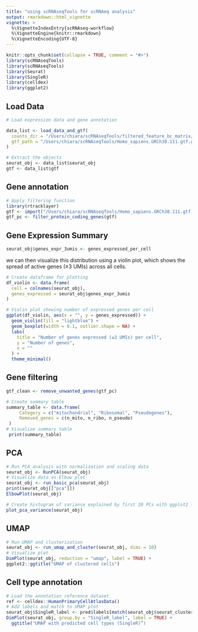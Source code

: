```yaml
---
title: "using scRNAseqTools for scRNAeq analysis"
output: rmarkdown::html_vignette
vignette: >
  %\VignetteIndexEntry{scRNAseq-workflow}
  %\VignetteEngine{knitr::rmarkdown}
  %\VignetteEncoding{UTF-8}
---
```

```r
knitr::opts_chunk$set(collapse = TRUE, comment = "#>")
library(scRNAseqTools)
library(scRNAseqTools)
library(Seurat)
library(SingleR)
library(celldex)
library(ggplot2)
```
## Load Data

```r
# Load expression data and gene annotation

data_list <- load_data_and_gtf(
  counts_dir = "/Users/chiara/scRNAseqTools/filtered_feature_bc_matrix/",
  gtf_path = "/Users/chiara/scRNAseqTools/Homo_sapiens.GRCh38.111.gtf.gz"
)

# Extract the objects
seurat_obj <- data_list$seurat_obj
gtf <- data_list$gtf
```
## Gene annotation
```r
# Apply filtering function
library(rtracklayer)
gtf <- import("/Users/chiara/scRNAseqTools/Homo_sapiens.GRCh38.111.gtf.gz")
gtf_pc <- filter_protein_coding_genes(gtf)
```
## Gene Expression Summary
```r
seurat_obj$genes_expr_3umis <- genes_expressed_per_cell
```
we can then visualize this distribution using a violin plot, which shows the spread of active genes (≥3 UMIs) across all cells.
```r
# Create dataframe for plotting
df_violin <- data.frame(
  cell = colnames(seurat_obj),
  genes_expressed = seurat_obj$genes_expr_3umis
)

# Violin plot showing number of expressed genes per cell
ggplot(df_violin, aes(x = "", y = genes_expressed)) +
  geom_violin(fill = "lightblue") +
  geom_boxplot(width = 0.1, outlier.shape = NA) +
  labs(
    title = "Number of genes expressed (≥3 UMIs) per cell",
    y = "Number of genes",
    x = ""
  ) +
  theme_minimal()
```
## Gene filtering
```r
gtf_clean <- remove_unwanted_genes(gtf_pc)

# Create summary table
summary_table <- data.frame(
     Category = c("mitochondrial", "Ribosomal", "Pseudogenes"),
     Removed_genes = c(n_mito, n_ribo, n_pseudo)
 )
# Visualize summary table
 print(summary_table)
```
## PCA
```r
# Run PCA analysis with normalization and scaling data
seurat_obj <- RunPCA(seurat_obj)
# Visualize data as Elbow plot
seurat_obj <- run_basic_pca(seurat_obj)
print(seurat_obj[["pca"]])
ElbowPlot(seurat_obj)
```
```r
# Create histogram of variance explained by first 20 PCs with ggplot2 library
plot_pca_variance(seurat_obj)
```
## UMAP
```r
# Run UMAP and clusterization
seurat_obj <- run_umap_and_cluster(seurat_obj, dims = 10)
# Visualize plot
DimPlot(seurat_obj, reduction = "umap", label = TRUE) +
ggplot2::ggtitle("UMAP of clustered cells")
```
## Cell type annotation
```r
# Load the annotation reference dataset
ref <- celldex::HumanPrimaryCellAtlasData()
# Add labels and match to UMAP plot
seurat_obj$SingleR_label <- pred$labels[match(seurat_obj$seurat_clusters, rownames(pred))]
DimPlot(seurat_obj, group.by = "SingleR_label", label = TRUE) +
  ggtitle("UMAP with predicted cell types (SingleR)”)
```

